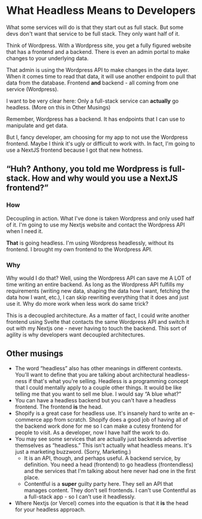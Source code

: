 
# What Headless Means to Developers

What some services will do is that they start out as <Link href="/key-terms/full-stack">full stack</Link>. But some devs don't want that service to be full stack. They only want half of it.

Think of Wordpress. With a Wordpress site, you get a fully figured website that has a frontend and a backend. There is even an admin portal to make changes to your underlying data.

That admin is using the Wordpress API to make changes in the data layer. When it comes time to read that data, it will use another endpoint to pull that data from the database. Frontend **and** backend - all coming from one service (Wordpress).

I want to be very clear here: Only a full-stack service can **actually** go headless. (More on this in <Link href="#other-musings">Other Musings</Link>)

Remember, Wordpress has a <Link href="/key-terms/backend">backend</Link>. It has endpoints that I can use to manipulate and get data.

But I, fancy developer, am choosing for my app to not use the Wordpress frontend. Maybe I think it's ugly or difficult to work with. In fact, I'm going to use a NextJS frontend because I got that new hotness.

## “Huh? Anthony, you told me Wordpress is full-stack. How and why would you use a NextJS frontend?”


### How

<Link href="/key-terms/coupling">Decoupling</Link> in action. What I've done is taken Wordpress and only used half of it. I'm going to use my Nextjs website and contact the Wordpress API when I need it.

**That** is going headless. I'm using Wordpress headlessly, without its frontend. I brought my own frontend to the Wordpress API.


### Why

Why would I do that? Well, using the Wordpress API can save me A LOT of time writing an entire backend. As long as the Wordpress API fulfills my requirements (writing new data, shaping the data how I want, fetching the data how I want, etc.), I can skip rewriting everything that it does and just use it. Why do more work when less work do same trick?

This is a decoupled architecture. As a matter of fact, I could write another frontend using Svelte that contacts the same Wordpress API and switch it out with my Nextjs one - never having to touch the backend. This sort of agility is why developers want decoupled architectures.

## Other musings

- The word “headless” also has other meanings in different contexts. You'll want to define that you are talking about architectural headless-ness if that's what you're selling. Headless is a programming concept that I could mentally apply to a couple other things. It would be like telling me that you want to sell me blue. I would say “A blue what?”
- You can have a headless backend but you can't have a headless frontend. The frontend **is** the head.
- Shopify is a great case for headless use. It's insanely hard to write an e-commerce app from scratch. Shopify does a good job of having all of the backend work done for me so I can make a cutesy frontend for people to visit. As a developer, now I have half the work to do.
- You may see some services that are actually just backends advertise themselves as “headless.” This isn't actually what headless means. It's just a marketing buzzword. (Sorry, Marketing.)
  - It is an API, though, and perhaps useful. A backend service, by definition. You need a head (frontend) to go headless (frontendless) and the services that I'm talking about here never had one in the first place.
  - Contentful is a **super** guilty party here. They sell an API that manages content. They don't sell frontends. I can't use Contentful as a full-stack app - so I can't use it headlessly.
- Where Nextjs (or Vercel) comes into the equation is that it **is** the head for your headless approach.
